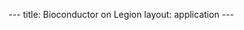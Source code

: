---
title: Bioconductor on Legion
layout: application
---
{{Applications
|name=Bioconductor
|platform=Legion
|version=3.2 
|short=Bioconductor provides tools for the analysis and comprehension of high-throughput genomic data. Bioconductor uses the R statistical programming language. 
|about=Bioconductor provides tools for the analysis and comprehension of high-throughput genomic data. Bioconductor uses the R statistical programming language.
|link1=[[R on Legion]]
|link2=[[R packages available on Legion]]
|link3=[http://www.bioconductor.org/ Bioconductor web site]
|link4=
|setup-title=
|setup-intro=
|module-intro=
|moduleunload1=
|moduleunload2=
|moduleunload3=
|moduleunload4=
|moduleadd1=
|moduleadd2=
|moduleadd3=
|moduleadd4=
|moduleload1=
|moduleload2=
|moduleload3=
|moduleload4=
|source1=
|setup-notes=
|script-title=
|script-intro=
|script=
|script-path=
|script-notes=
|script2-title=
|script2-intro=
|script2=
|script2-path=
|script2-notes=
|script3-title=
|script3-intro=
|script3=
|script3-path=
|script3-notes=
|coda-title=
|coda=

}}